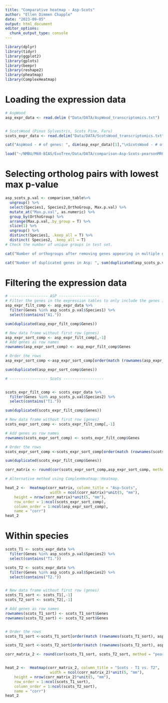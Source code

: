 ```yaml
---
title: "Comparative heatmap - Asp-Scots"
author: "Ellen Dimmen Chapple"
date: "2023-09-05"
output: html_document
editor_options: 
  chunk_output_type: console
---
```



```r
library(dplyr)
library(tidyr)
library(ggplot2)
library(gplots)
library(beepr)
library(reshape2)
library(pheatmap)
library(ComplexHeatmap)

```


# Loading the expression data

```r
# AspWood
asp_expr_data <- read.delim ("Data/DATA/AspWood_transcriptomics.txt")


# ScotsWood (Pinus Sylvestris, Scots Pine, Furu)
scots_expr_data <- read.delim("Data/DATA/ScotsWood_transcriptomics.txt")

cat("AspWood - # of genes: ", dim(asp_expr_data)[1],"\nScotsWood - # of genes: ", dim(scots_expr_data)[1])
```


```r

load("~/NMBU/M60-BIAS/EvoTree/Data/DATA/comparison-Asp-Scots-pearsonMR0.03no-table.RData")

```

# Selecting ortholog pairs with lowest max p-value

```r

asp_scots_p.val <- comparison_table%>%
  ungroup() %>% 
  select(Species1, Species2,OrthoGroup, Max.p.val) %>%
  mutate_at("Max.p.val", as.numeric) %>% 
  group_by(OrthoGroup) %>% 
  arrange(Max.p.val,.by_group = T) %>% 
  slice(1) %>% 
  ungroup() %>% 
  distinct(Species1, .keep_all = T) %>% 
  distinct( Species2, .keep_all = T)
# Check the number of unique groups in test set.

cat("Number of orthogroups after removing genes appearing in multiple groups: ", length(unique(asp_scots_p.val$OrthoGroup)) )

cat("Number of duplicated genes in Asp: ", sum(duplicated(asp_scots_p.val$Species1)), "\nNumber of duplicated genes in Scots: ",sum(duplicated(asp_scots_p.val$Species2)))

```


# Filtering the expression data

```r

# ----------------- ASP ------------------
# Filter the genes in the expression tables to only include the genes in the 'lowest_p_value_s' df.
asp_expr_filt_comp <- asp_expr_data %>% 
  filter(Genes %in% asp_scots_p.val$Species1) %>% 
  select(contains("A1."))

sum(duplicated(asp_expr_filt_comp$Genes))

# New data frame without first row (genes)
asp_expr_sort_comp <- asp_expr_filt_comp[,-1]
# Add genes as row names 
rownames(asp_expr_sort_comp) <- asp_expr_filt_comp$Genes

# Order the rows
asp_expr_sort_comp <-asp_expr_sort_comp[order(match (rownames(asp_expr_sort_comp), asp_scots_p.val$Species1)), , drop = F]

sum(duplicated(asp_expr_sort_comp$Genes))

# ----------------- Scots ------------------ 


scots_expr_filt_comp <- scots_expr_data %>% 
  filter(Genes %in% asp_scots_p.val$Species2) %>% 
  select(contains("T1."))

sum(duplicated(scots_expr_filt_comp$Genes))

# New data frame without first row (genes)
scots_expr_sort_comp <- scots_expr_filt_comp[,-1]

# Add genes as row names 
rownames(scots_expr_sort_comp) <- scots_expr_filt_comp$Genes

# Order the rows
scots_expr_sort_comp <-scots_expr_sort_comp[order(match (rownames(scots_expr_sort_comp), asp_scots_p.val$Species2)), , drop = F]

sum(duplicated(scots_expr_filt_comp$Genes))

```



```r

corr_matrix <- round(cor(scots_expr_sort_comp,asp_expr_sort_comp, method = "pearson"), 4)

```


```r
# Alternative method using ComplexHeatmap::Heatmap.

heat_2 <-  Heatmap(corr_matrix, column_title = "Asp-Scots",
                    width = ncol(corr_matrix)*unit(5, "mm"), 
    height = nrow(corr_matrix)*unit(5, "mm"),
    row_order = 1:ncol(scots_expr_sort_comp),
    column_order = 1:ncol(asp_expr_sort_comp),
    name = "corr") 
heat_2

```

# Within species



```r

scots_T1 <- scots_expr_data %>% 
  filter(Genes %in% asp_scots_p.val$Species2) %>% 
  select(contains("T1."))

scots_T2 <- scots_expr_data %>% 
  filter(Genes %in% asp_scots_p.val$Species2) %>% 
  select(contains("T2."))


# New data frame without first row (genes)
scots_T1_sort <- scots_T1[,-1]
scots_T2_sort <- scots_T2[,-1]

# Add genes as row names 
rownames(scots_T1_sort) <- scots_T1_sort$Genes
rownames(scots_T2_sort) <- scots_T2_sort$Genes


# Order the rows
scots_T1_sort <-scots_T1_sort[order(match (rownames(scots_T1_sort), asp_scots_p.val$Species2)), , drop = F]

scots_T2_sort <-scots_T2_sort[order(match (rownames(scots_T2_sort), asp_scots_p.val$Species2)), , drop = F]


```


```r
corr_matrix_2 <- round(cor(scots_T1_sort, scots_T2_sort, method = "pearson"), 4)


heat_2 <-  Heatmap(corr_matrix_2, column_title = "Scots - T1 vs. T2",
                    width = ncol(corr_matrix_2)*unit(5, "mm"), 
    height = nrow(corr_matrix_2)*unit(5, "mm"),
    row_order = 1:ncol(scots_T1_sort),
    column_order = 1:ncol(scots_T2_sort),
    name = "corr") 
heat_2




```









